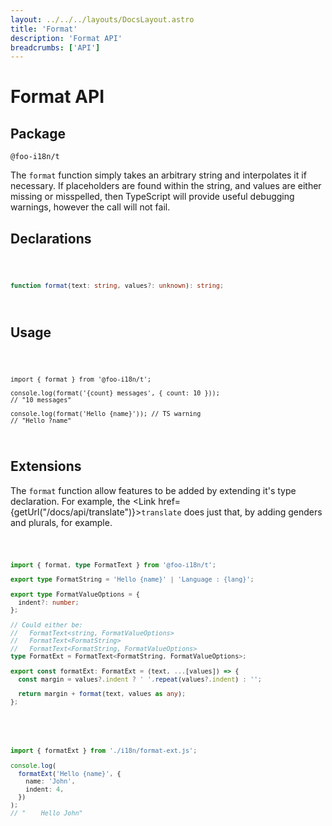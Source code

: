 ```yaml
---
layout: ../../../layouts/DocsLayout.astro
title: 'Format'
description: 'Format API'
breadcrumbs: ['API']
---
```



# Format API

## Package

```
@foo-i18n/t
```

The `format` function simply takes an arbitrary string and
interpolates it if necessary. If placeholders are found
within the string, and values are either missing or misspelled,
then TypeScript will provide useful debugging warnings, however
the call will not fail.

## Declarations

<Code>

```ts
function format(text: string, values?: unknown): string;
```

</Code>

## Usage

<Code>

```tsx
import { format } from '@foo-i18n/t';

console.log(format('{count} messages', { count: 10 }));
// "10 messages"

console.log(format('Hello {name}')); // TS warning
// "Hello ?name"
```

</Code>

## Extensions

The `format` function allow features to be added by extending it's
type declaration. For example, the <Link href={getUrl("/docs/api/translate")}>`translate`</Link>
does just that, by adding genders and plurals, for example.

<Code file='./src/i18n/format-ext.ts'>

```ts
import { format, type FormatText } from '@foo-i18n/t';

export type FormatString = 'Hello {name}' | 'Language : {lang}';

export type FormatValueOptions = {
  indent?: number;
};

// Could either be:
//   FormatText<string, FormatValueOptions>
//   FormatText<FormatString>
//   FormatText<FormatString, FormatValueOptions>
type FormatExt = FormatText<FormatString, FormatValueOptions>;

export const formatExt: FormatExt = (text, ...[values]) => {
  const margin = values?.indent ? ' '.repeat(values?.indent) : '';

  return margin + format(text, values as any);
};
```

</Code>

<Code file="./src/index.ts">

```ts
import { formatExt } from './i18n/format-ext.js';

console.log(
  formatExt('Hello {name}', {
    name: 'John',
    indent: 4,
  })
);
// "    Hello John"
```

</Code>
